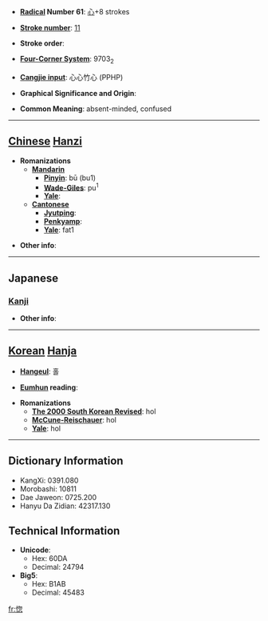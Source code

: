 * '''[[Wiktionary:Chinese radical index| Radical]] Number 61''': [[Wiktionary:Chinese radical index 心|心]]+8 strokes

* '''[[Wiktionary:Chinese total strokes index|Stroke number]]''': [[Wiktionary:Chinese total strokes index 11|11]]

* '''Stroke order''': 

* '''[[Wiktionary:Chinese four corner index|Four-Corner System]]''': 9703<sub>2</sub>

* '''[[Wiktionary:Chinese Cangjie index|Cangjie input]]''': 心心竹心 (PPHP)

* '''Graphical Significance and Origin''': 

* '''Common Meaning''': absent-minded, confused

----

== [[Chinese]] [[Hanzi]] ==

* '''Romanizations'''
** '''[[Mandarin]]'''
*** '''[[Pinyin]]''': bū (bu1)
*** '''[[Wade-Giles]]''': pu<sup>1</sup>
*** '''[[Yale]]''': 
** '''[[Cantonese]]'''
*** '''[[Jyutping]]''':
*** '''[[Penkyamp]]''': 
*** '''[[Yale]]''': fat1

* '''Other info''': 

----

==Japanese==
===[[Kanji]]===
{{kanji|on readings=[[こつ]] (kotsu)|kun readings=[[ほれる]] (horeru)}}

* '''Other info''':  

----

== [[Korean]] [[Hanja]] ==

* '''[[Hangeul]]''': 홀

* '''[[Eumhun]] reading''': 

* '''Romanizations'''
** '''[[The 2000 South Korean Revised Romanization|The 2000 South Korean Revised]]''': hol
** '''[[McCune-Reischauer]]''': hol
** '''[[Yale]]''': hol

----

== Dictionary Information ==

* KangXi: 0391.080
* Morobashi: 10811
* Dae Jaweon: 0725.200
* Hanyu Da Zidian: 42317.130

== Technical Information ==

* '''Unicode''':
** Hex: 60DA
** Decimal: 24794
* '''Big5''':
** Hex: B1AB
** Decimal: 45483

[[fr:惚]]